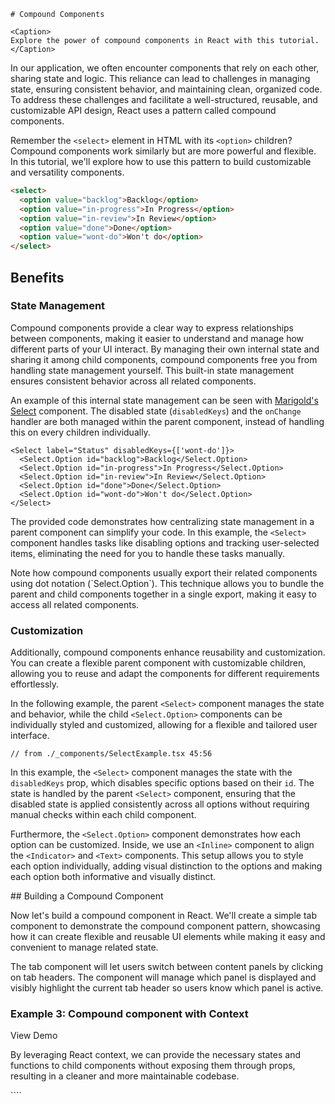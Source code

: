 



<Block className='text-center'>

    # Compound Components

    <Caption>
    Explore the power of compound components in React with this tutorial.
    </Caption>

</Block>

<Content>

In our application, we often encounter components that rely on each other, sharing state and logic. This
reliance can lead to challenges in managing state, ensuring consistent behavior, and maintaining clean,
organized code. To address these challenges and facilitate a well-structured, reusable, and
customizable API design, React uses a pattern called compound components.

Remember the `<select>` element in HTML with its `<option>` children? Compound components work similarly but
are more powerful and flexible. In this tutorial, we'll explore how to use this pattern to build customizable
and versatility components.

```html
<select>
  <option value="backlog">Backlog</option>
  <option value="in-progress">In Progress</option>
  <option value="in-review">In Review</option>
  <option value="done">Done</option>
  <option value="wont-do">Won't do</option>
</select>
```

## Benefits

### State Management

Compound components provide a clear way to express relationships between components, making it easier to understand
and manage how different parts of your UI interact. By managing their own internal state and sharing it among child
components, compound components free you from handling state management yourself. This built-in state management ensures
consistent behavior across all related components.

An example of this internal state management can be seen with [Marigold's Select](https://www.marigold-ui.io/components/form/select)
component. The disabled state (`disabledKeys`) and the `onChange` handler are both managed within the parent component,
instead of handling this on every children individually.

```tsx
<Select label="Status" disabledKeys={['wont-do']}>
  <Select.Option id="backlog">Backlog</Select.Option>
  <Select.Option id="in-progress">In Progress</Select.Option>
  <Select.Option id="in-review">In Review</Select.Option>
  <Select.Option id="done">Done</Select.Option>
  <Select.Option id="wont-do">Won't do</Select.Option>
</Select>
```

The provided code demonstrates how centralizing state management in a parent component
can simplify your code. In this example, the `<Select>` component handles tasks like disabling
options and tracking user-selected items, eliminating the need for you to handle these
tasks manually.

<Message messageTitle="Single Import" variant="info">
  Note how compound components usually export their related components using dot
  notation (`Select.Option`). This technique allows you to bundle the parent and
  child components together in a single export, making it easy to access all
  related components.
</Message>

### Customization

Additionally, compound components enhance reusability and customization. You can create a flexible parent component with
customizable children, allowing you to reuse and adapt the components for different requirements effortlessly.

In the following example, the parent `<Select>` component manages the state and behavior, while the child `<Select.Option>`
components can be individually styled and customized, allowing for a flexible and tailored user interface.

<Preview>
  <SelectExample />
</Preview>

```tsx mark=2[38:63],4:11
// from ./_components/SelectExample.tsx 45:56
```

In this example, the `<Select>` component manages the state with the `disabledKeys` prop, which disables specific options based
on their `id`. The state is handled by the parent `<Select>` component, ensuring that the disabled state is applied consistently
across all options without requiring manual checks within each child component.

Furthermore, the `<Select.Option>` component demonstrates how each option can be customized. Inside, we use an `<Inline>` component
to align the `<Indicator>` and `<Text>` components. This setup allows you to style each option individually, adding visual distinction
to the options and making each option both informative and visually distinct.

</Content>

<Content>
## Building a Compound Component

Now let's build a compound component in React. We'll create a simple tab component to demonstrate the compound component pattern,
showcasing how it can create flexible and reusable UI elements while making it easy and convenient to manage related state.

The tab component will let users switch between content panels by clicking on tab headers. The component will manage which panel is
displayed and visibly highlight the current tab header so users know which panel is active.

</Content>

<Block>

### Example 3: Compound component with Context

<DemoLink to="/compound-component/preview/tabs">View Demo</DemoLink>

By leveraging React context, we can provide the necessary states and functions to child components without exposing them through props, resulting in a cleaner and more maintainable codebase.

<TabsDoc />
<div style={{ height: 300 }} />
</Block>
````
